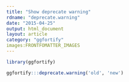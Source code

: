 ```yaml
---
title: "Show deprecate warning"
rdname: "deprecate.warning"
date: "2015-04-25"
output: html_document
layout: article
category: "ggfortify"
images:FRONTFOMATTER_IMAGES
---
```


```r
library(ggfortify)
```

```r
ggfortify:::deprecate.warning('old', 'new')



```